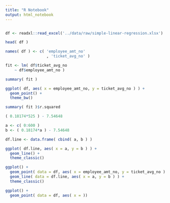 ```yaml
---
title: "R Notebook"
output: html_notebook
---
```


```r

```

```r
df <- readxl::read_excel('../data/raw/simple-linear-regression.xlsx')
```

```r
head( df )
```

```r
names( df ) <- c( 'employee_amt_no'
                  , 'ticket_avg_no' )
```

```r
fit <- lm( df$ticket_avg_no
    ~ df$employee_amt_no )
```

```r
summary( fit )
```

```r
ggplot( df, aes( x = employee_amt_no, y = ticket_avg_no ) ) +
  geom_point() +
  theme_bw()
```

```r
summary( fit )$r.squared
```

```r
( 0.18174*525 ) - 7.54648
```

```r
a <- c( 0:600 )
b <- ( 0.18174*a ) - 7.54648

df.line <- data.frame( cbind( a, b ) )
```

```r
ggplot( df.line, aes( x = a, y = b ) ) +
  geom_line() +
  theme_classic()
```

```r
ggplot() +
  geom_point( data = df, aes( x = employee_amt_no, y = ticket_avg_no ) ) +
  geom_line( data = df.line, aes( x = a, y = b ) ) +
  theme_classic()
```

```r
ggplot() +
  geom_point( data = df, aes( x = ))
```

